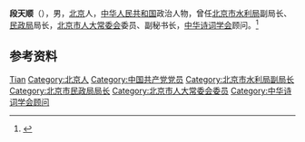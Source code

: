 '''段天顺'''（{{bd|1932年|3月|}}），男，[[北京|北京]]人，[[中华人民共和国|中华人民共和国]]政治人物，曾任[[北京市水利局|北京市水利局]]副局长、[[北京市民政局|民政局]]局长，[[北京市人大常委会|北京市人大常委会]]委员、副秘书长，[[中华诗词学会|中华诗词学会]]顾问。<ref>{{Cite book|title=中国当代方志学者辞典|author=林桓, 李爽主编|publisher=陕西人民出版社|year=1994|isbn=|location=西安|pages=}}</ref>

== 参考资料 ==
{{reflist}}

{{中国人物小作品}}
{{Navboxes
| title  = 段天顺在[[中华诗词学会|中华诗词学会]]的职务
| list1  =
{{中华诗词学会第一届理事会}}
{{中华诗词学会第二届理事会}}
{{中华诗词学会第三届理事会}}
{{中华诗词学会第四届理事会}}
}}

{{Authority control}}
{{DEFAULTSORT:Duan段}}
[[Category:段姓|Tian]]
[[Category:北京人|Category:北京人]]
[[Category:中国共产党党员|Category:中国共产党党员]]
[[Category:北京市水利局副局长|Category:北京市水利局副局长]]
[[Category:北京市民政局局长|Category:北京市民政局局长]]
[[Category:北京市人大常委会委员|Category:北京市人大常委会委员]]
[[Category:中华诗词学会顾问|Category:中华诗词学会顾问]]